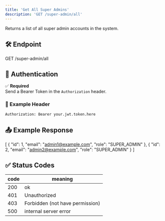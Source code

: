 ```yaml
---
title: 'Get All Super Admins'
description: 'GET /super-admin/all'
---
```


Returns a list of all super admin accounts in the system.

## 🛠️ Endpoint

GET /super-admin/all


## 🔐 Authentication

✅ **Required**  
Send a Bearer Token in the `Authorization` header.

### 🔑 Example Header

```http
Authorization: Bearer your.jwt.token.here
```

## 📤 Example Response

[
  {
    "id": 1,
    "email": "admin1@example.com",
    "role": "SUPER_ADMIN"
  },
  {
    "id": 2,
    "email": "admin2@example.com",
    "role": "SUPER_ADMIN"
  }
]

## ✅ Status Codes

| code | meaning               |
| ---- | --------------------- |
| 200  | ok                    |
| 401  | Unauthorized                  |
| 403  | Forbidden (not have permission)                   |
| 500  | internal server error |

